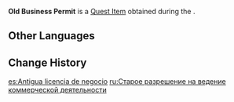 {{Item Infobox
|id           = 100633
|image        = Item Document.png
|type         = Quest Items
|description  = An old business license. The thick stack has an unnatural weight to it...
|source1      = Obtained during [[Necessary Procedures]]
}}
'''Old Business Permit''' is a [[Quest Item]] obtained during the {{Quest|Necessary Procedures}}.

==Other Languages==
{{Other Languages
|default_hidden = 1
|en      = Old Business Permit
|zhs     = 旧经营许可证
|zhs_rm  = Jiù Jīngyíng Xǔkězhèng
|zht     = 舊經營許可證
|zht_rm  = Jiù Jīngyíng Xǔkězhèng
|ja      = 過去の経営許可書
|ja_rm   = Kako no Keiei Kyokasho
|ko      = 옛 영업허가증
|es      = Antigua licencia de negocio
|fr      = Ancien permis de travail
|ru      = Старая лицензия на ведение коммерческой деятельности
|th      = ใบอนุญาตประกอบธุรกิจใบเก่า
|th_rm   = 
|vi      = Giấy Phép Kinh Doanh Cũ
|de      = Alte Betriebserlaubnis
|id      = Izin Usaha Lama
|pt      = Licença de Negócios Velha
|tr      = Eski İşletme Ruhsatı
|it      = Licenza commerciale vecchia
}}

==Change History==
{{Change History|1.1}}

[[es:Antigua licencia de negocio]]
[[ru:Старое разрешение на ведение коммерческой деятельности]]